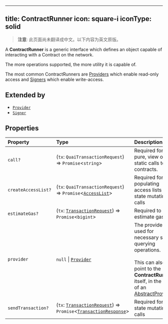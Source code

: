 <!-- AUTO-GENERATED-CONTENT:START (ENGLISH-COPY) -->
---
title: ContractRunner
icon: square-i
iconType: solid
---

> **注意**: 此页面尚未翻译成中文。以下内容为英文原版。

A **ContractRunner** is a generic interface which defines an object capable of interacting with a Contract on the
network.

The more operations supported, the more utility it is capable of.

The most common ContractRunners are [Providers](../classes/Provider) which enable read-only access and
[Signers](../classes/Signer) which enable write-access.

## Extended by

- [`Provider`](/cn/sdk/content/interfaces/Provider)
- [`Signer`](/cn/sdk/content/interfaces/Signer)

## Properties

| Property | Type | Description |
| :------ | :------ | :------ |
| `call?` | (`tx`: `QuaiTransactionRequest`) => `Promise`\<`string`\> | Required for pure, view or static calls to contracts. |
| `createAccessList?` | (`tx`: `QuaiTransactionRequest`) => `Promise`\<[`AccessList`](/cn/sdk/content/type-aliases/AccessList)\> | Required for populating access lists for state mutating calls |
| `estimateGas?` | (`tx`: [`TransactionRequest`](/cn/sdk/content/type-aliases/TransactionRequest)) => `Promise`\<`bigint`\> | Required to estimate gas. |
| `provider` | `null` \| [`Provider`](/cn/sdk/content/interfaces/Provider) | The provider used for necessary state querying operations.<br /><br />This can also point to the **ContractRunner** itself, in the case of an<br />[AbstractProvider](../classes/AbstractProvider). |
| `sendTransaction?` | (`tx`: [`TransactionRequest`](/cn/sdk/content/type-aliases/TransactionRequest)) => `Promise`\<[`TransactionResponse`](/cn/sdk/content/type-aliases/TransactionResponse)\> | Required for state mutating calls |
